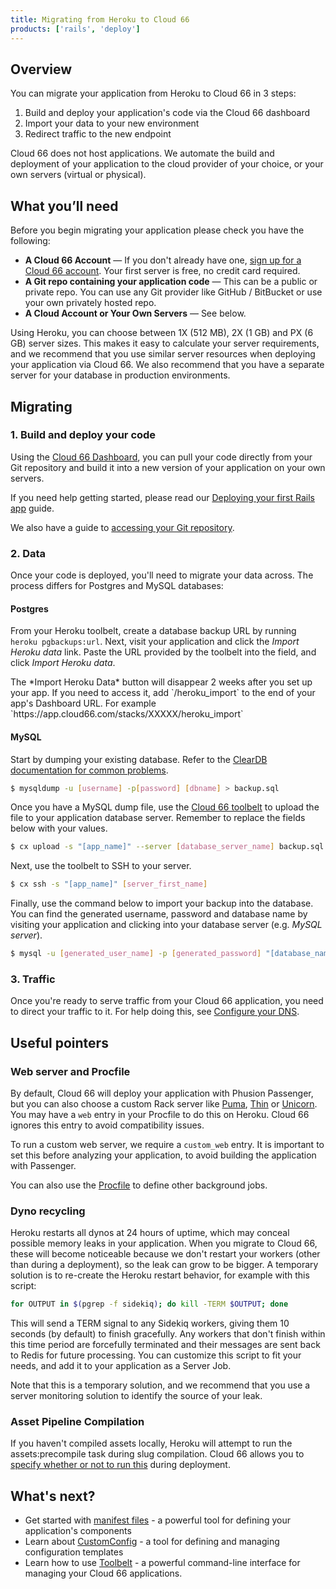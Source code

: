 ```yaml
---
title: Migrating from Heroku to Cloud 66
products: ['rails', 'deploy']
---
```




## Overview

You can migrate your application from Heroku to Cloud 66 in 3 steps: 

1. Build and deploy your application's code via the Cloud 66 dashboard
2. Import your data to your new environment
3. Redirect traffic to the new endpoint

<Callout type="info" title="Cloud 66 does not host apps">
Cloud 66 does not host applications. We automate the build and deployment of your application to the cloud provider of your choice, or your own servers (virtual or physical).
</Callout>

## What you’ll need

Before you begin migrating your application please check you have the following:

* **A Cloud 66 Account** &mdash; If you don't already have one, [sign up for a Cloud 66 account](https://app.cloud66.com/users/sign_up). Your first server is free, no credit card required.
* **A Git repo containing your application code** &mdash; This can be a public or private repo. You can use any Git provider like GitHub / BitBucket or use your own privately hosted repo.
* **A Cloud Account or Your Own Servers** &mdash; See below.

<CloudProviderOrOwnServerTabsPartial />

<Callout type="info" title="What server size do I need?">
Using Heroku, you can choose between 1X (512 MB), 2X (1 GB) and PX (6 GB) server sizes. This makes it easy to calculate your server requirements, and we recommend that you use similar server resources when deploying your application via Cloud 66. We also recommend that you have a separate server for your database in production environments.
</Callout>

## Migrating

### 1. Build and deploy your code

Using the [Cloud 66 Dashboard](https://app.cloud66.com/dashboard), you can pull your code directly from your Git repository and build it into a new version of your application on your own servers. 

If you need help getting started, please read our [Deploying your first Rails app](/:product/:version?/getting-started/deploy-your-first-app) guide.

We also have a guide to [accessing your Git repository](/:product/:version?/cloud-66-101/access-your-code).

### 2. Data

Once your code is deployed, you'll need to migrate your data across. The process differs for Postgres and MySQL databases:

#### Postgres

From your Heroku toolbelt, create a database backup URL by running `heroku pgbackups:url`. Next, visit your application and click the _Import Heroku data_ link. Paste the URL provided by the toolbelt into the field, and click _Import Heroku data_.

<Callout type="info" title="Missing Import Heroku Data button?">
 The *Import Heroku Data* button will disappear 2 weeks after you set up your app. If you need to access it, add `/heroku_import` to the end of your app's Dashboard URL. For example `https://app.cloud66.com/stacks/XXXXX/heroku_import` 
</Callout>

#### MySQL

Start by dumping your existing database. Refer to the [ClearDB documentation for common problems](https://www.cleardb.com/blog/entry?id=common-problems-2).

```bash
$ mysqldump -u [username] -p[password] [dbname] > backup.sql 
```

Once you have a MySQL dump file, use the [Cloud 66 toolbelt](/:product/:version?/toolbelt/_upload) to upload the file to your application database server. Remember to replace the fields below with your values.

```bash
$ cx upload -s "[app_name]" --server [database_server_name] backup.sql /tmp/backup.sql
```

Next, use the toolbelt to SSH to your server.

```bash
$ cx ssh -s "[app_name]" [server_first_name]
```

Finally, use the command below to import your backup into the database. You can find the generated username, password and database name by visiting your application and clicking into your database server (e.g. _MySQL server_).

```bash
$ mysql -u [generated_user_name] -p [generated_password] "[database_name]" < /tmp/backupfile.sql 
```

### 3. Traffic

Once you're ready to serve traffic from your Cloud 66 application, you need to direct your traffic to it. For help doing this, see [Configure your DNS](/:product/:version?/networking/configure-dns).

## Useful pointers

### Web server and Procfile

By default, Cloud 66 will deploy your application with Phusion Passenger, but you can also choose a custom Rack server like [Puma](/:product/:version?/build-and-config/puma-rack-server), [Thin](/:product/:version?/build-and-config/thin-rack-server) or [Unicorn](/:product/:version?/build-and-config/unicorn-rack-server). You may have a `web` entry in your Procfile to do this on Heroku. Cloud 66 ignores this entry to avoid compatibility issues.

To run a custom web server, we require a `custom_web` entry. It is important to set this before analyzing your application, to avoid building the application with Passenger.

You can also use the [Procfile](/:product/:version?/servers/systemd) to define other background jobs.

### Dyno recycling

Heroku restarts all dynos at 24 hours of uptime, which may conceal possible memory leaks in your application. When you migrate to Cloud 66, these will become noticeable because we don't restart your workers (other than during a deployment), so the leak can grow to be bigger. A temporary solution is to re-create the Heroku restart behavior, for example with this script:

```bash
for OUTPUT in $(pgrep -f sidekiq); do kill -TERM $OUTPUT; done
```

This will send a TERM signal to any Sidekiq workers, giving them 10 seconds (by default) to finish gracefully. Any workers that don't finish within this time period are forcefully terminated and their messages are sent back to Redis for future processing. You can customize this script to fit your needs, and add it to your application as a Server Job.

Note that this is a temporary solution, and we recommend that you use a server monitoring solution to identify the source of your leak.

### Asset Pipeline Compilation

If you haven't compiled assets locally, Heroku will attempt to run the assets:precompile task during slug compilation. Cloud 66 allows you to [specify whether or not to run this](/:product/:version?/deployment/enable-disable-asset-pipeline) during deployment.

## What's next?

* Get started with [manifest files](/:product/:version?/manifest/what-is-a-manifest-file) - a powerful tool for defining your application's components
* Learn about [CustomConfig](/:product/:version?/custom-config/custom-config) - a tool for defining and managing configuration templates
* Learn how to use [Toolbelt](/:product/:version?/toolbelt/using-cloud66-toolbelt) - a powerful command-line interface for managing your Cloud 66 applications.
